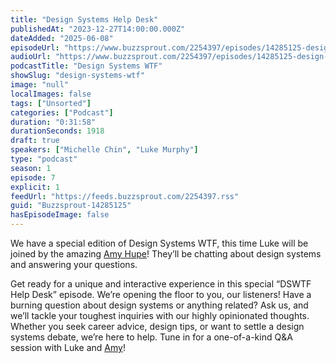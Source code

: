 ```yaml
---
title: "Design Systems Help Desk"
publishedAt: "2023-12-27T14:00:00.000Z"
dateAdded: "2025-06-08"
episodeUrl: "https://www.buzzsprout.com/2254397/episodes/14285125-design-systems-help-desk.mp3"
audioUrl: "https://www.buzzsprout.com/2254397/episodes/14285125-design-systems-help-desk.mp3"
podcastTitle: "Design Systems WTF"
showSlug: "design-systems-wtf"
image: "null"
localImages: false
tags: ["Unsorted"]
categories: ["Podcast"]
duration: "0:31:58"
durationSeconds: 1918
draft: true
speakers: ["Michelle Chin", "Luke Murphy"]
type: "podcast"
season: 1
episode: 7
explicit: 1
feedUrl: "https://feeds.buzzsprout.com/2254397.rss"
guid: "Buzzsprout-14285125"
hasEpisodeImage: false
---
```

We have a special edition of Design Systems WTF, this time Luke will be joined by the amazing [Amy Hupe](https://twitter.com/amy_hupe)! They’ll be chatting about design systems and answering your questions. 

Get ready for a unique and interactive experience in this special “DSWTF Help Desk” episode. We’re opening the floor to you, our listeners! Have a burning question about design systems or anything related? Ask us, and we’ll tackle your toughest inquiries with our highly opinionated thoughts. Whether you seek career advice, design tips, or want to settle a design systems debate, we’re here to help. Tune in for a one-of-a-kind Q&A session with Luke and [Amy](https://twitter.com/amy_hupe)!
